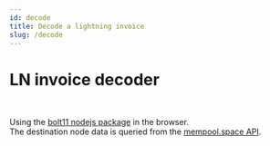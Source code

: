 ```yaml
---
id: decode
title: Decode a lightning invoice
slug: /decode
---
```


# LN invoice decoder


<DecodeInvoice />

<br />

Using the [bolt11 nodejs package](https://www.npmjs.com/package/bolt11) in the browser.<br />
The destination node data is queried from the [mempool.space API](https://mempool.space/docs/api/rest#get-node-stats).
